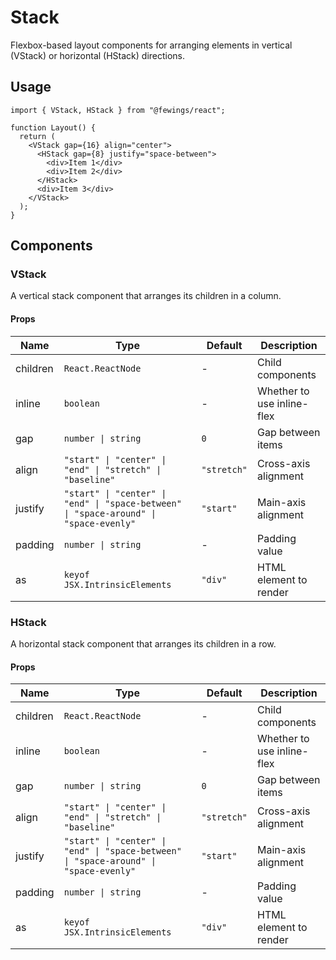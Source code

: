 # Stack

Flexbox-based layout components for arranging elements in vertical (VStack) or horizontal (HStack) directions.

## Usage

```tsx
import { VStack, HStack } from "@fewings/react";

function Layout() {
  return (
    <VStack gap={16} align="center">
      <HStack gap={8} justify="space-between">
        <div>Item 1</div>
        <div>Item 2</div>
      </HStack>
      <div>Item 3</div>
    </VStack>
  );
}
```

## Components

### VStack

A vertical stack component that arranges its children in a column.

#### Props

| Name     | Type                                                                                  | Default     | Description                |
| -------- | ------------------------------------------------------------------------------------- | ----------- | -------------------------- |
| children | `React.ReactNode`                                                                     | -           | Child components           |
| inline   | `boolean`                                                                             | -           | Whether to use inline-flex |
| gap      | `number \| string`                                                                    | `0`         | Gap between items          |
| align    | `"start" \| "center" \| "end" \| "stretch" \| "baseline"`                             | `"stretch"` | Cross-axis alignment       |
| justify  | `"start" \| "center" \| "end" \| "space-between" \| "space-around" \| "space-evenly"` | `"start"`   | Main-axis alignment        |
| padding  | `number \| string`                                                                    | -           | Padding value              |
| as       | `keyof JSX.IntrinsicElements`                                                         | `"div"`     | HTML element to render     |

### HStack

A horizontal stack component that arranges its children in a row.

#### Props

| Name     | Type                                                                                  | Default     | Description                |
| -------- | ------------------------------------------------------------------------------------- | ----------- | -------------------------- |
| children | `React.ReactNode`                                                                     | -           | Child components           |
| inline   | `boolean`                                                                             | -           | Whether to use inline-flex |
| gap      | `number \| string`                                                                    | `0`         | Gap between items          |
| align    | `"start" \| "center" \| "end" \| "stretch" \| "baseline"`                             | `"stretch"` | Cross-axis alignment       |
| justify  | `"start" \| "center" \| "end" \| "space-between" \| "space-around" \| "space-evenly"` | `"start"`   | Main-axis alignment        |
| padding  | `number \| string`                                                                    | -           | Padding value              |
| as       | `keyof JSX.IntrinsicElements`                                                         | `"div"`     | HTML element to render     |
